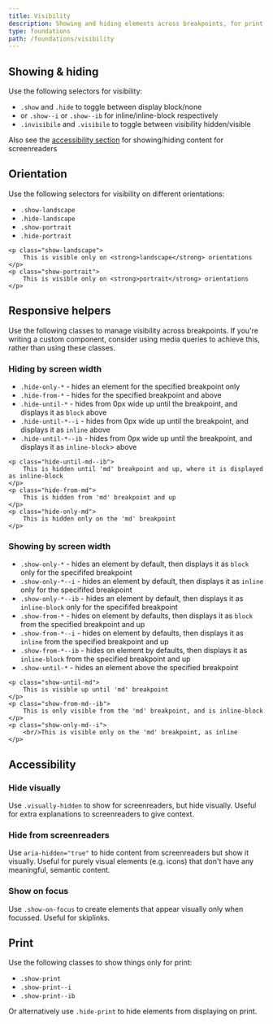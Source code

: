 ```yaml
---
title: Visibility
description: Showing and hiding elements across breakpoints, for print, device orientations and screen readers
type: foundations
path: /foundations/visibility
---
```


## Showing & hiding

Use the following selectors for visibility:

- `.show` and `.hide` to toggle between display block/none
- or `.show--i` or `.show--ib` for inline/inline-block respectively
- `.invisibile` and `.visibile` to toggle between visibility hidden/visible

Also see the [accessibility section](#accessibility) for showing/hiding content for screenreaders

## Orientation

Use the following selectors for visibility on different orientations:

- `.show-landscape`
- `.hide-landscape`
- `.show-portrait`
- `.hide-portrait`

```
<p class="show-landscape">
    This is visible only on <strong>landscape</strong> orientations
</p>
<p class="show-portrait">
    This is visible only on <strong>portrait</strong> orientations
</p>
```

## Responsive helpers

Use the following classes to manage visibility across breakpoints. If you're writing a custom component, consider using media queries to achieve this, rather than using these classes.

### Hiding by screen width

- `.hide-only-*` - hides an element for the specified breakpoint only
- `.hide-from-*` - hides for the specified breakpoint and above
- `.hide-until-*` - hides from 0px wide up until the breakpoint, and displays it as `block` above
- `.hide-until-*--i` - hides from 0px wide up until the breakpoint, and displays it as `inline` above
- `.hide-until-*--ib` - hides from 0px wide up until the breakpoint, and displays it as `inline-block`> above

```
<p class="hide-until-md--ib">
    This is hidden until 'md' breakpoint and up, where it is displayed as inline-block
</p>
<p class="hide-from-md">
    This is hidden from 'md' breakpoint and up
</p>
<p class="hide-only-md">
    This is hidden only on the 'md' breakpoint
</p>
```

### Showing by screen width

- `.show-only-*` - hides an element by default, then displays it as `block` only for the specififed breakpoint
- `.show-only-*--i` - hides an element by default, then displays it as `inline` only for the specififed breakpoint
- `.show-only-*--ib` - hides an element by default, then displays it as `inline-block` only for the specififed breakpoint
- `.show-from-*` - hides on element by defaults, then displays it as `block` from the specified breakpoint and up
- `.show-from-*--i` - hides on element by defaults, then displays it as `inline` from the specified breakpoint and up
- `.show-from-*--ib` - hides on element by defaults, then displays it as `inline-block` from the specified breakpoint and up
- `.show-until-*` - hides an element above the specified breakpoint

```
<p class="show-until-md">
    This is visible up until 'md' breakpoint
</p>
<p class="show-from-md--ib">
    This is only visible from the 'md' breakpoint, and is inline-block
</p>
<p class="show-only-md--i">
    <br/>This is visible only on the 'md' breakpoint, as inline
</p>
```

## Accessibility

### Hide visually

Use `.visually-hidden` to show for screenreaders, but hide visually.
Useful for extra explanations to screenreaders to give context.

### Hide from screenreaders

Use `aria-hidden="true"` to hide content from screenreaders but show it visually.
Useful for purely visual elements (e.g. icons) that don't have any meaningful, semantic content.

### Show on focus

Use `.show-on-focus` to create elements that appear visually only when focussed. Useful for skiplinks.

## Print

Use the following classes to show things only for print:

- `.show-print`
- `.show-print--i`
- `.show-print--ib`

Or alternatively use `.hide-print` to hide elements from displaying on print.
